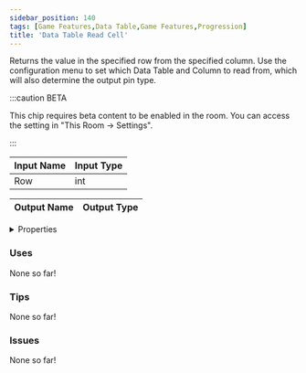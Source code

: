 ```yaml
---
sidebar_position: 140
tags: [Game Features,Data Table,Game Features,Progression]
title: 'Data Table Read Cell'
---
```


Returns the value in the specified row from the specified column. Use the configuration menu to set which Data Table and Column to read from, which will also determine the output pin type.

:::caution BETA

This chip requires beta content to be enabled in the room. You can access the setting in "This Room -> Settings".

:::

<IChip uuid="4b6cff3d-0ead-43cd-bfa7-a22c87b31b0a"/>

| Input Name | Input Type |
|-----------|-----------|
| Row | int |

| Output Name | Output Type |
|-----------|-----------|


<details>
  <summary>Properties</summary>
  <div>
    <div>
    <table>
      <thead>
        <tr>
          <th>Is beta required?</th>
          <th>Yes</th>
        </tr>
        <tr>
          <th>Is this chip a trolling risk?</th>
          <th>No</th>
        </tr>
        <tr>
          <th>Is this chip a role assignment risk?</th>
          <th>No</th>
        </tr>
        <tr>
          <th>Chip UUID</th>
          <th>4b6cff3d-0ead-43cd-bfa7-a22c87b31b0a</th>
        </tr>
        <tr>
          <th>Room availability</th>
          <th>Available everywhere</th>
        </tr>
      </thead>
    </table>
    </div>
  </div>
</details>

### Uses

None so far!

### Tips

None so far!

### Issues

None so far!